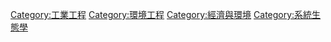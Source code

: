{{Commons category}}
{{Category main}}
[[Category:工業工程|Category:工業工程]]
[[Category:環境工程|Category:環境工程]]
[[Category:經濟與環境|Category:經濟與環境]]
[[Category:系統生態學|Category:系統生態學]]